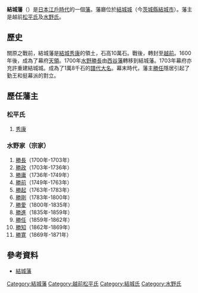 '''結城藩'''（{{jpn|j=結城藩|hg=ゆうきはん|rm=Yūki han|f=y}}）是[[日本|日本]][[江戶時代|江戶時代]]的一個[[藩_(日本)|藩]]。藩廳位於[[結城城|結城城]]（今[[茨城縣|茨城縣]][[結城市|結城市]]）。藩主是越前[[松平氏|松平氏]]及[[水野氏|水野氏]]。

==歷史==
關原之戰前，結城藩是[[結城秀康|結城秀康]]的領土，石高10萬石。戰後，轉封至[[福井藩|越前]]。1600年後，成為了幕府[[天領|天領]]。1700年[[水野勝長|水野勝長]]由[[西谷藩|西谷藩]]轉移到結城藩。1703年幕府亦充許重建結城城。成為了1萬8千石的[[譜代大名|譜代大名]]。幕末時代，藩主[[勝任|勝任]]隱居引起了勤王和挺幕派的對立。

==歷任藩主==
===松平氏===
#[[結城秀康|秀康]]

===水野家（宗家）===
#[[水野勝長|勝長]]（1700年-1703年）
#[[水野勝政|勝政]]（1703年-1736年）
#[[水野勝庸|勝庸]]（1736年-1749年）
#[[水野勝前|勝前]]（1749年-1763年）
#[[水野勝起|勝起]]（1763年-1783年）
#[[水野勝剛|勝剛]]（1783年-1800年）
#[[水野勝愛|勝愛]]（1800年-1835年）
#[[水野勝進|勝進]]（1835年-1859年）
#[[水野勝任|勝任]]（1859年-1862年）
#[[水野勝知|勝知]]（1862年-1869年）
#[[水野勝寛|勝寛]]（1869年-1871年）

==參考資料==
*[https://web.archive.org/web/20120310211002/http://www.asahi-net.or.jp/~me4k-skri/han/kantou/yuuki.html 結城藩]

{{DEFAULTSORT:Yuuki-han}}
{{江戶時代的藩}}
[[Category:結城藩|Category:結城藩]]
[[Category:越前松平氏|Category:越前松平氏]]
[[Category:結城氏|Category:結城氏]]
[[Category:水野氏|Category:水野氏]]